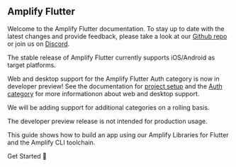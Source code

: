 ## Amplify Flutter

Welcome to the Amplify Flutter documentation. To stay up to date with the latest changes and provide feedback, please take a look at our [Github repo](https://github.com/aws-amplify/amplify-flutter) or join us on [Discord](https://discord.gg/jWVbPfC).

The stable release of Amplify Flutter currently supports iOS/Android as target platforms.

<Callout warning>

Web and desktop support for the Amplify Flutter Auth category is now in developer preview!  See the documentation for [project setup](/lib/project-setup/create-application) and the [Auth category](/lib/auth/getting-started) for more informationon about web and desktop support.

We will be adding support for additional categories on a rolling basis.

The developer preview release is not intended for production usage.

</Callout>

This guide shows how to build an app using our Amplify Libraries for Flutter and the Amplify CLI toolchain.

<InternalLinkButton href="/lib/project-setup/prereq">
  <span slot="text">Get Started 🚀</span>
</InternalLinkButton>

